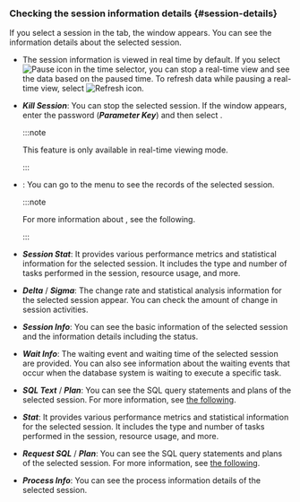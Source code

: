 ### Checking the session information details {#session-details}

If you select a session in the <Cmdname sid="active_sessions" className="uitext" /> tab, the <Cmdname sid="session_detail" className="uitext" /> window appears. You can see the information details about the selected session.

<InDoc product="postgresql"><ImgLang img='db-session-details-info.png' desc='Session detail' /></InDoc>

<InDoc product="oracle-pro,oracle"><ImgLang img='db-session-details-info-oracle-pro.png' desc='Session detail' /></InDoc>

<InDoc product="mssql"><ImgLang img='db-session-details-info-mssql.png' desc='Session detail' /></InDoc>

- The session information is viewed in real time by default. If you select ![Pause icon](/img/ico-pause.svg) in the time selector, you can stop a real-time view and see the data based on the paused time. To refresh data while pausing a real-time view, select ![Refresh icon](/img/ico-refresh.svg).

- **_Kill Session_**: You can stop the selected session. If the <Cmdname sid="session_kill" className="uitext" /> window appears, enter the password (**_Parameter Key_**) and then select <Cmdname sid="apply" className="uitext" />.

  :::note

  This feature is only available in real-time viewing mode.

  :::

<InDoc product="postgresql,oracle-pro,oracle">

- <Cmdname sid="TTL06721" className="uitext" />: You can go to the <Cmdname sid="side_sessionHistory" className="uitext" /> menu to see the records of the selected session.

  :::note

  For more information about <Cmdname sid="side_sessionHistory" className="uitext" />, see <Link to="analysis-session-history">the following</Link>.

  :::

</InDoc>

<InDoc product="oracle-pro,oracle">

- **_Session Stat_**: It provides various performance metrics and statistical information for the selected session. It includes the type and number of tasks performed in the session, resource usage, and more.

- **_Delta_** / **_Sigma_**: The change rate and statistical analysis information for the selected session appear. You can check the amount of change in session activities.

</InDoc>

- **_Session Info_**: You can see the basic information of the selected session and the information details including the status.

<Xclude product="mssql">

- **_Wait Info_**: The waiting event and waiting time of the selected session are provided. You can also see information about the waiting events that occur when the database system is waiting to execute a specific task.

- **_SQL Text_** / **_Plan_**: You can see the SQL query statements and plans of the selected session. For more information, see [the following](#query-details).

</Xclude>

<InDoc product="mssql">

- **_Stat_**: It provides various performance metrics and statistical information for the selected session. It includes the type and number of tasks performed in the session, resource usage, and more.

- **_Request SQL_** / **_Plan_**: You can see the SQL query statements and plans of the selected session. For more information, see [the following](#query-details).

</InDoc>

<InDoc product="postgresql">

- **_Process Info_**: You can see the process information details of the selected session.

</InDoc>
